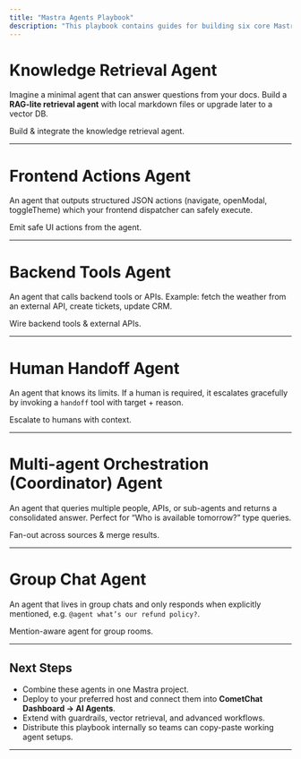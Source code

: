 ```yaml
---
title: "Mastra Agents Playbook" 
description: "This playbook contains guides for building six core Mastra agents: Knowledge Retrieval, Frontend Action, Backend Tool Action, Handoff, Relay, and Group Chat."
---
```


# Knowledge Retrieval Agent

Imagine a minimal agent that can answer questions from your docs. Build a **RAG-lite retrieval agent** with local markdown files or upgrade later to a vector DB.

<CardGroup>
	<Card title="Full Knowledge Guide" href="/ai-agents/mastra-knowledge-agent" icon="/images/icons/mastra.svg">Build & integrate the knowledge retrieval agent.</Card>
</CardGroup>

---

# Frontend Actions Agent

An agent that outputs structured JSON actions (navigate, openModal, toggleTheme) which your frontend dispatcher can safely execute.

<CardGroup>
	<Card title="Frontend Actions Guide" href="/ai-agents/mastra-frontend-tools-agent" icon="/images/icons/ai-agents.svg">Emit safe UI actions from the agent.</Card>
</CardGroup>

---

# Backend Tools Agent

An agent that calls backend tools or APIs. Example: fetch the weather from an external API, create tickets, update CRM.

<CardGroup>
	<Card title="Backend Tools Guide" href="/ai-agents/mastra-backend-action-agent" icon="/images/icons/mastra.svg">Wire backend tools & external APIs.</Card>
</CardGroup>

---

# Human Handoff Agent

An agent that knows its limits. If a human is required, it escalates gracefully by invoking a `handoff` tool with target + reason.

<CardGroup>
	<Card title="Human Handoff Agent Guide" href="/ai-agents/mastra-handoff-agent" icon="/images/icons/ai-agents.svg">Escalate to humans with context.</Card>
</CardGroup>

---

# Multi-agent Orchestration (Coordinator) Agent

An agent that queries multiple people, APIs, or sub-agents and returns a consolidated answer. Perfect for “Who is available tomorrow?” type queries.

<CardGroup>
	<Card title="Multi-agent Orchestration Guide" href="/ai-agents/mastra-relay-agent" icon="/images/icons/mastra.svg">Fan-out across sources & merge results.</Card>
</CardGroup>

---

# Group Chat Agent

An agent that lives in group chats and only responds when explicitly mentioned, e.g. `@agent what’s our refund policy?`.

<CardGroup>
	<Card title="Group Chat Agent Guide" href="/ai-agents/mastra-group-chat-agent" icon="/images/icons/ai-agents.svg">Mention-aware agent for group rooms.</Card>
</CardGroup>

---

## Next Steps

* Combine these agents in one Mastra project.  
* Deploy to your preferred host and connect them into **CometChat Dashboard → AI Agents**.  
* Extend with guardrails, vector retrieval, and advanced workflows.  
* Distribute this playbook internally so teams can copy-paste working agent setups.

---
